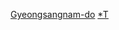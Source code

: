 <onlyinclude>{{Navbox
|name=慶尚南道行政區劃
|title=[[庆尚南道]]行政區劃
|image=  
|state = {{{state<includeonly>|collapsed</includeonly>}}}
|above=道廳所在地：[[昌原市]]
|listclass = hlist
|group1=[[特例市 (韓國)|特例市]]
|list1=
*[[昌原市]]
** {{small|[[镇海区 (韓國)|鎮海区]]}}
** {{small|{{link-ko|馬山合浦區|마산합포구}}}}
** {{small|{{link-ko|馬山會原區|마산회원구}}|}}
** {{small|{{link-ko|城山區|성산구}}}}
** {{small|{{link-ko|義昌區|의창구}}}}


|group2=[[市]]
|list2=
*[[晋州市 (韩国)|晉州市]]
*[[統營市]]
*[[泗川市]]
*[[金海市]]
*[[密陽市]]
*[[巨濟市]]
*[[梁山市]]
|group3=[[郡]]
|list3=
*[[宜寧郡]]
*[[咸安郡 (韓國)|咸安郡]]
*[[昌宁郡]]
*[[固城郡]]
*[[南海郡 (韓國)|南海郡]]
*[[河東郡 (韓國)|河東郡]]
*[[山清郡]]
*[[咸陽郡 (韓國)|咸陽郡]]
*[[居昌郡]]
*[[陜川郡]]
}}</onlyinclude>

{{韓國行政區劃模板導航}}

[[Category:韓國行政區劃模板|Gyeongsangnam-do]][[Category:慶尚南道行政區劃|*T]]